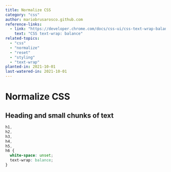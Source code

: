 ```yaml
---
title: Normalize CSS
category: "css"
author: mariobrusarosco.github.com
reference-links:
  - link: "https://developer.chrome.com/docs/css-ui/css-text-wrap-balance"
    text: "CSS text-wrap: balance"
related-topics:
  - "css"
  - "normalize"
  - "reset"
  - "styling"
  - "text-wrap"
planted-in: 2021-10-01
last-watered-in: 2021-10-01
---
```


# Normalize CSS

## Heading and small chunks of text

```css
h1,
h2,
h3,
h4,
h5,
h6 {
  white-space: unset;
  text-wrap: balance;
}
```
